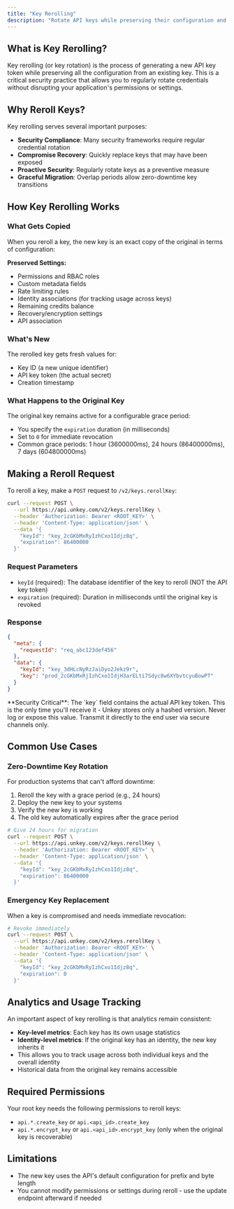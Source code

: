 ```yaml
---
title: "Key Rerolling"
description: "Rotate API keys while preserving their configuration and permissions"
---
```


## What is Key Rerolling?

Key rerolling (or key rotation) is the process of generating a new API key token while preserving all the configuration from an existing key. This is a critical security practice that allows you to regularly rotate credentials without disrupting your application's permissions or settings.

## Why Reroll Keys?

Key rerolling serves several important purposes:

- **Security Compliance**: Many security frameworks require regular credential rotation
- **Compromise Recovery**: Quickly replace keys that may have been exposed
- **Proactive Security**: Regularly rotate keys as a preventive measure
- **Graceful Migration**: Overlap periods allow zero-downtime key transitions

## How Key Rerolling Works

### What Gets Copied

When you reroll a key, the new key is an exact copy of the original in terms of configuration:

**Preserved Settings:**

- Permissions and RBAC roles
- Custom metadata fields
- Rate limiting rules
- Identity associations (for tracking usage across keys)
- Remaining credits balance
- Recovery/encryption settings
- API association

### What's New

The rerolled key gets fresh values for:

- Key ID (a new unique identifier)
- API key token (the actual secret)
- Creation timestamp

### What Happens to the Original Key

The original key remains active for a configurable grace period:

- You specify the `expiration` duration (in milliseconds)
- Set to `0` for immediate revocation
- Common grace periods: 1 hour (3600000ms), 24 hours (86400000ms), 7 days (604800000ms)

## Making a Reroll Request

To reroll a key, make a `POST` request to `/v2/keys.rerollKey`:

```bash
curl --request POST \
  --url https://api.unkey.com/v2/keys.rerollKey \
  --header 'Authorization: Bearer <ROOT_KEY>' \
  --header 'Content-Type: application/json' \
  --data '{
    "keyId": "key_2cGKbMxRyIzhCxo1Idjz8q",
    "expiration": 86400000
  }'
```

### Request Parameters

- `keyId` (required): The database identifier of the key to reroll (NOT the API key token)
- `expiration` (required): Duration in milliseconds until the original key is revoked

### Response

```json
{
  "meta": {
    "requestId": "req_abc123def456"
  },
  "data": {
    "keyId": "key_3dHLcNyRzJaiDyo2Jekz9r",
    "key": "prod_2cGKbMxRjIzhCxo1IdjH3arELti7Sdyc8w6XYbvtcyuBowPT"
  }
}
```

<warning>
  **Security Critical**: The `key` field contains the actual API key token. This is the only time you'll receive it - Unkey stores only a hashed version. Never log or expose this value. Transmit it directly to the end user via secure channels only.
</warning>

## Common Use Cases

### Zero-Downtime Key Rotation

For production systems that can't afford downtime:

1. Reroll the key with a grace period (e.g., 24 hours)
2. Deploy the new key to your systems
3. Verify the new key is working
4. The old key automatically expires after the grace period

```bash
# Give 24 hours for migration
curl --request POST \
  --url https://api.unkey.com/v2/keys.rerollKey \
  --header 'Authorization: Bearer <ROOT_KEY>' \
  --header 'Content-Type: application/json' \
  --data '{
    "keyId": "key_2cGKbMxRyIzhCxo1Idjz8q",
    "expiration": 86400000
  }'
```

### Emergency Key Replacement

When a key is compromised and needs immediate revocation:

```bash
# Revoke immediately
curl --request POST \
  --url https://api.unkey.com/v2/keys.rerollKey \
  --header 'Authorization: Bearer <ROOT_KEY>' \
  --header 'Content-Type: application/json' \
  --data '{
    "keyId": "key_2cGKbMxRyIzhCxo1Idjz8q",
    "expiration": 0
  }'
```

## Analytics and Usage Tracking

An important aspect of key rerolling is that analytics remain consistent:

- **Key-level metrics**: Each key has its own usage statistics
- **Identity-level metrics**: If the original key has an identity, the new key inherits it
- This allows you to track usage across both individual keys and the overall identity
- Historical data from the original key remains accessible

## Required Permissions

Your root key needs the following permissions to reroll keys:

- `api.*.create_key` or `api.<api_id>.create_key`
- `api.*.encrypt_key` or `api.<api_id>.encrypt_key` (only when the original key is recoverable)

## Limitations

- The new key uses the API's default configuration for prefix and byte length
- You cannot modify permissions or settings during reroll - use the update endpoint afterward if needed